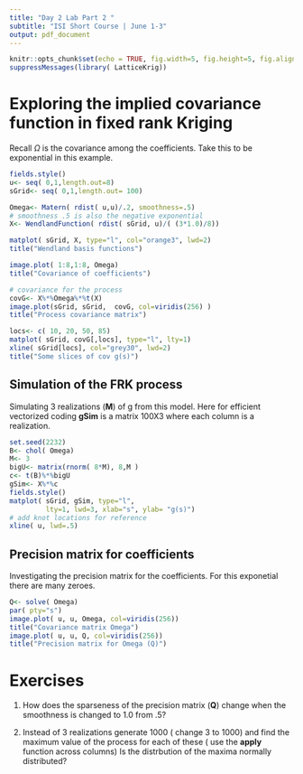```yaml
---
title: "Day 2 Lab Part 2 "
subtitle: "ISI Short Course | June 1-3"
output: pdf_document
---
```


```r
knitr::opts_chunk$set(echo = TRUE, fig.width=5, fig.height=5, fig.align = "center")
suppressMessages(library( LatticeKrig))
```

# Exploring the implied covariance function in fixed rank Kriging
Recall $\Omega$ is the covariance among the coefficients. Take this to be exponential in this example. 

```r
fields.style()
u<- seq( 0,1,length.out=8)
sGrid<- seq( 0,1,length.out= 100)

Omega<- Matern( rdist( u,u)/.2, smoothness=.5)
# smoothness .5 is also the negative exponential 
X<- WendlandFunction( rdist( sGrid, u)/( (3*1.0)/8))

matplot( sGrid, X, type="l", col="orange3", lwd=2)
title("Wendland basis functions")

image.plot( 1:8,1:8, Omega)
title("Covariance of coefficients")

# covariance for the process 
covG<- X%*%Omega%*%t(X)
image.plot(sGrid, sGrid,  covG, col=viridis(256) )
title("Process covariance matrix")

locs<- c( 10, 20, 50, 85)
matplot( sGrid, covG[,locs], type="l", lty=1)
xline( sGrid[locs], col="grey30", lwd=2)
title("Some slices of cov g(s)")
```

## Simulation of the FRK process 
Simulating 3 realizations (**M**) of g from this model. 
Here for efficient vectorized coding **gSim** is a matrix 100X3 where each 
column is a realization.

```r
set.seed(2232)
B<- chol( Omega)
M<- 3
bigU<- matrix(rnorm( 8*M), 8,M )
c<- t(B)%*%bigU
gSim<- X%*%c
fields.style()
matplot( sGrid, gSim, type="l",
         lty=1, lwd=3, xlab="s", ylab= "g(s)")
# add knot locations for reference
xline( u, lwd=.5)

```

\newpage 

## Precision matrix for coefficients
Investigating the precision matrix for the coefficients. For this exponetial there are many zeroes. 

```r
Q<- solve( Omega)
par( pty="s")
image.plot( u, u, Omega, col=viridis(256))
title("Covariance matrix Omega")
image.plot( u, u, Q, col=viridis(256))
title("Precision matrix for Omega (Q)")

```

# Exercises

1. How does the sparseness of the precision matrix  (**Q**) change when the 
smoothness is changed to 1.0  from .5?

2. Instead of 3 realizations generate 1000 ( change 3 to 1000) and 
find the maximum value
of the process for each of these ( use the **apply** function across columns)
Is the distrbution 
of the maxima normally distributed?















